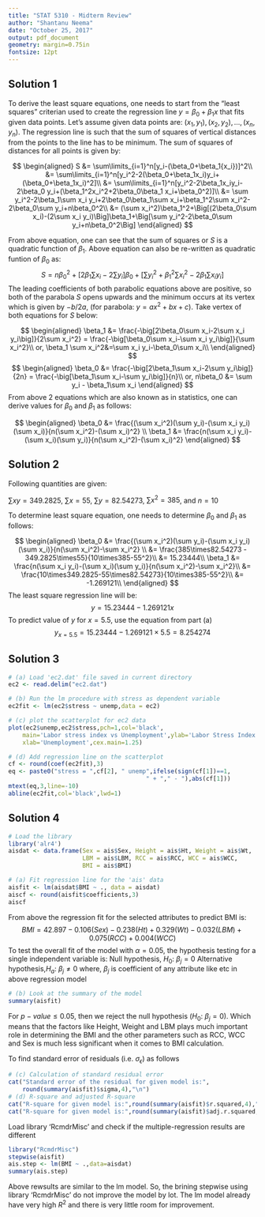 ```yaml
---
title: "STAT 5310 - Midterm Review"
author: "Shantanu Neema"
date: "October 25, 2017"
output: pdf_document
geometry: margin=0.75in
fontsize: 12pt
---
```


## Solution 1

To derive the least square equations, one needs to start from the "least squares" criterian used to create the regression line $y = \beta_0 + {\beta_1}{x}$ that fits given data points. Let's assume given data points are: $(x_1,y_1),(x_2,y_2),...,(x_n,y_n)$. The regression line is such that the sum of squares of vertical distances from the points to the line has to be minimum. The sum of squares of distances for all points is given by:

$$
\begin{aligned}
S &= \sum\limits_{i=1}^n[y_i-(\beta_0+\beta_1{x_i})]^2\\
&= \sum\limits_{i=1}^n[y_i^2-2(\beta_0+\beta_1x_i)y_i+(\beta_0+\beta_1x_i)^2]\\
&= \sum\limits_{i=1}^n[y_i^2-2\beta_1x_iy_i-2\beta_0 y_i+(\beta_1^2x_i^2+2\beta_0\beta_1 x_i+\beta_0^2)]\\
&= \sum y_i^2-2\beta_1\sum x_i y_i+2\beta_0\beta_1\sum x_i+\beta_1^2\sum x_i^2-2\beta_0\sum y_i+n\beta_0^2\\
&= (\sum x_i^2)\beta_1^2+\Big[(2\beta_0\sum x_i)-(2\sum x_i y_i)\Big]\beta_1+\Big[\sum y_i^2-2\beta_0\sum y_i+n\beta_0^2\Big]
\end{aligned}
$$

From above equation, one can see that the sum of squares or $S$ is a quadratic function of $\beta_1$. Above equation can also be re-written as quadratic funtion of $\beta_0$ as:
$$ S = n\beta_0^2+\Big[2\beta_1\sum x_i-2\sum y_i\Big]\beta_0+\Big[\sum y_i^2+\beta_1^2\sum x_i^2-2\beta_1\sum x_i y_i\Big]$$
The leading coefficients of both parabolic equations above are positive, so both of the parabola $S$ opens upwards and the minimum occurs at its vertex which is given by $-b/2a$, (for parabola: $y = ax^2+bx+c$). Take vertex of both equations for $S$ below:

$$
\begin{aligned}
\beta_1 &= \frac{-\big[2\beta_0\sum x_i-2\sum x_i y_i\big]}{2\sum x_i^2}
= \frac{-\big[\beta_0\sum x_i-\sum x_i y_i\big]}{\sum x_i^2}\\
or, \beta_1 \sum x_i^2&=\sum x_i y_i-\beta_0\sum x_i\\
\end{aligned}
$$
$$
\begin{aligned}
\beta_0 &= \frac{-\big[2\beta_1\sum x_i-2\sum y_i\big]}{2n}
= \frac{-\big[\beta_1\sum x_i-\sum y_i\big]}{n}\\
or, n\beta_0 &= \sum y_i - \beta_1\sum x_i
\end{aligned}
$$
From above 2 equations which are also known as \textit{normal equations} in statistics, one can derive values for $\beta_0$ and $\beta_1$ as follows:

$$
\begin{aligned}
\beta_0 &= \frac{(\sum x_i^2)(\sum y_i)-(\sum x_i y_i)(\sum x_i)}{n(\sum x_i^2)-(\sum x_i)^2} \\
\beta_1 &= \frac{n(\sum x_i y_i)-(\sum x_i)(\sum y_i)}{n(\sum x_i^2)-(\sum x_i)^2}
\end{aligned}
$$

## Solution 2

Following quantities are given:

$\sum xy = 349.2825$, $\sum x = 55$, $\sum y = 82.54273$, $\sum x^2 = 385$, and $n=10$

\textbf{Part (a)}
To determine least square equation, one needs to determine $\beta_0$ and $\beta_1$ as follows:

$$
\begin{aligned}
\beta_0 &= \frac{(\sum x_i^2)(\sum y_i)-(\sum x_i y_i)(\sum x_i)}{n(\sum x_i^2)-\sum x_i^2} \\
&= \frac{385\times82.54273 - 349.2825\times55}{10\times385-55^2}\\
&= 15.23444\\
\beta_1 &= \frac{n(\sum x_i y_i)-(\sum x_i)(\sum y_i)}{n(\sum x_i^2)-\sum x_i^2}\\
&= \frac{10\times349.2825-55\times82.54273}{10\times385-55^2}\\
&= -1.269121\\
\end{aligned}
$$
The least square regression line will be:
$$y=15.23444-1.269121x$$
\textbf{Part (b)}
To predict value of $y$ for $x=5.5$, use the equation from part (a)
$$y_{x=5.5}=15.23444-1.269121\times5.5=8.254274$$

## Solution 3

```r
# (a) Load 'ec2.dat' file saved in current directory
ec2 <- read.delim("ec2.dat")

# (b) Run the lm procedure with stress as dependent variable
ec2fit <- lm(ec2$stress ~ unemp,data = ec2)

# (c) plot the scatterplot for ec2 data
plot(ec2$unemp,ec2$stress,pch=1,col='black',
    main='Labor stress index vs Unemployment',ylab='Labor Stress Index',
    xlab='Unemployment',cex.main=1.25)

# (d) Add regression line on the scatterplot
cf <- round(coef(ec2fit),3) 
eq <- paste0("stress = ",cf[2], " unemp",ifelse(sign(cf[1])==1,
                                       " + "," - "),abs(cf[1]))
mtext(eq,3,line=-10)
abline(ec2fit,col='black',lwd=1)
```

## Solution 4

```r
# Load the library
library('alr4')
aisdat <- data.frame(Sex = ais$Sex, Height = ais$Ht, Weight = ais$Wt, 
                     LBM = ais$LBM, RCC = ais$RCC, WCC = ais$WCC, 
                     BMI = ais$BMI)

# (a) Fit regression line for the 'ais' data
aisfit <- lm(aisdat$BMI ~ ., data = aisdat)
aiscf <- round(aisfit$coefficients,3)
aiscf
```

From above the regression fit for the selected attributes to predict BMI is:
$$BMI=42.897-0.106(Sex)-0.238(Ht)+0.329(Wt)-0.032(LBM)+0.075(RCC)+0.004(WCC)$$
To test the overall fit of the model with $\alpha=0.05$, the hypothesis testing for a single independent variable is:
Null hypothesis, $H_0$: $\beta_j=0$
Alternative hypothesis,$H_a$: $\beta_j\neq0$
where, $\beta_j$ is coefficient of any attribute like \textit{Sex, Height, Weight} etc in above regression model
```r
# (b) Look at the summary of the model
summary(aisfit)
```
For $p-value\leq 0.05$, then we reject the null hypothesis ($H_0$: $\beta_j=0$). Which means that the factors like Height, Weight and LBM plays much important role in determining the BMI and the other parameters such as RCC, WCC and Sex is much less significant when it comes to BMI calculation.

To find standard error of residuals (i.e. $\sigma_{\epsilon}$) as follows
```r
# (c) Calculation of standard residual error
cat("Standard error of the residual for given model is:",
    round(summary(aisfit)$sigma,4),"\n")
# (d) R-square and adjusted R-square
cat("R-square for given model is:",round(summary(aisfit)$r.squared,4),"\n")
cat("R-square for given model is:",round(summary(aisfit)$adj.r.squared,4),"\n")
```

Load library 'RcmdrMisc' and check if the multiple-regression results are different
```r
library("RcmdrMisc")
stepwise(aisfit)
ais.step <- lm(BMI ~ .,data=aisdat)
summary(ais.step)
```

Above rewsults are similar to the lm model. So, the brining stepwise using library 'RcmdrMisc' do not improve the model by lot. The lm model already have very high $R^2$ and there is very little room for improvement. 



